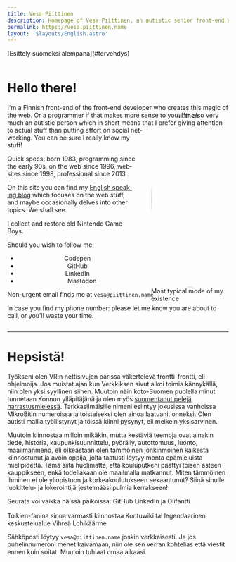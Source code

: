 ```yaml
---
title: Vesa Piittinen
description: Homepage of Vesa Piittinen, an autistic senior front-end of the front-end developer.
permalink: https://vesa.piittinen.name
layout: '$layouts/English.astro'
---
```



<p lang="fi">
	<span class={inlineFlex}>
		<Emoji as="🇫🇮" />
		<span>[Esittely suomeksi alempana](#tervehdys)</span>
	</span>
</p>

<div lang="en" style="contain: layout;">

# Hello there! <Emoji as="👋" />

<figure style="float: right; margin: 1rem; max-width: 35%; shape-outside: circle(50%); transform: translateX(1rem);">
	<img
		alt="Vesa Piittinen"
		src="/assets/naama.jpg"
		loading="lazy"
		width="400"
		height="400"
		style="border-radius: 50%; box-shadow: 0 0 0 0.5rem var(--shadow-bg); height: auto; vertical-align: middle;"
	/>
	<figcaption>Most typical mode of my existence</figcaption>
</figure>

I'm a Finnish front-end of the front-end developer who creates this magic of the web. Or&nbsp;a&nbsp;programmer if that makes more sense to
you. I'm also very much an autistic person which in short means that I prefer giving attention to actual stuff than
putting effort on social networking. You can be sure I really know my stuff!

Quick specs: born 1983, programming since the early 90s, on the web since 1996, websites since 1998, professional since 2013.

On this site you can find my [English speaking blog](/blog) which focuses on the web stuff, and maybe occasionally
delves into other topics. We shall see.

I collect and restore old Nintendo Game Boys.

<p id="follow">Should you wish to follow me:</p>

<nav aria-labelledby="follow" style="text-align: center;">
	<ul class={inlineFlex} role="list" style="gap: 2rem;">
		<li class={inlineFlexIcon}>
			<Icon href="/icons/social/codepen.svg" title="Codepen" size={3} />
			<Link hreflang="en" href="https://codepen.io/Merri" data-before="cover">
				<span>Codepen</span>
			</Link>
		</li>
		<li class={inlineFlexIcon}>
			<Icon href="/icons/social/github.svg" title="GitHub" size={3} />
			<Link hreflang="en" href="https://github.me/Merri" data-before="cover">
				<span>GitHub</span>
			</Link>
		</li>
		<li class={inlineFlexIcon}>
			<Icon href="/icons/social/linkedin.svg" title="LinkedIn" size={3} />
			<Link hreflang="en" href="https://www.linkedin.com/in/merri" data-before="cover">
				<span>LinkedIn</span>
			</Link>
		</li>
		<li class={inlineFlexIcon}>
			<Icon href="/icons/social/mastodon.svg" title="Mastodon" size={3} />
			<Link href="https://mastodon.social/@MerriNet" rel="me" data-before="cover">
				<span>Mastodon</span>
			</Link>
		</li>
	</ul>
</nav>

Non-urgent email finds me at `vesa@piittinen.name`

In case you find my phone number: please let me know you are about to call, or you'll waste your time.

</div>

---

<div lang="fi">

# Hepsistä! <Emoji as="👋" />

Työkseni olen VR:n nettisivujen parissa väkertelevä frontti-frontti, eli ohjelmoija. Jos muistat ajan kun Verkkiksen
sivut alkoi toimia kännykällä, niin olen yksi syyllinen siihen. Muutoin näin koto-Suomen puolella minut tunnetaan Konnun
ylläpitäjänä ja olen myös [suomentanut pelejä harrastusmielessä](/suomeksi). Tarkkasilmäisille nimeni esiintyy jokusissa
vanhoissa MikroBitin numeroissa ja toistaiseksi olen ainoa laatuani, onneksi. Olen autisti mallia työllistynyt ja töissä
kiinni pysynyt, eli melkein yksisarvinen.

Muutoin kiinnostaa milloin mikäkin, mutta kestäviä teemoja ovat ainakin tiede, historia, kaupunkisuunnittelu, pyöräily,
autottomuus, luonto, maailmanmeno, eli oikeastaan olen tämmöinen jonkinmoinen kaikesta kiinnostunut ja avoin oppija,
jolta taatusti löytyy monta epämieluista mielipidettä. Tämä siitä huolimatta, että kouluputkeni päättyi toisen asteen
kauppikseen, enkä todellakaan ole maailmalla matkannut. Miten tämmöinen ihminen ei ole yliopistoon ja korkeakoulutukseen
sekaantunut? Siinä sinulle luokittelu- ja lokerointijärjestelmääsi pulmia kerrakseen!

<div class={inlineFlex}>
	<span>Seurata voi vaikka näissä paikoissa: </span>
	<span class={inlineFlex}>
		<Icon href="/icons/social/github.svg" title="GitHub" />
		<Link hreflang="en" href="https://github.me/Merri">
			<span>GitHub</span>
		</Link>
	</span>
	<span class={inlineFlex}>
		<Icon href="/icons/social/linkedin.svg" title="LinkedIn" />
		<Link hreflang="fi" href="https://fi.linkedin.com/in/merri">
			<span>LinkedIn</span>
		</Link>
	</span>
	<span> ja </span>
	<span class={inlineFlex}>
		<Icon href="/icons/social/mastodon.svg" title="Mastodon" />
		<Link hreflang="fi" href="https://olifant.fi/@merri" rel="me">
			<span>Olifantti</span>
		</Link>
	</span>
</div>

<div class={inlineFlex} style="margin-top: 1rem;">
	<span>Tolkien-fanina sinua varmasti kiinnostaa </span>
	<Link hreflang="fi" href="https://kontu.wiki">
		<span>Kontuwiki</span>
	</Link>
	<span> tai legendaarinen keskustelualue </span>
	<Link hreflang="fi" href="https://kontu.me">
		<span>Vihreä Lohikäärme</span>
	</Link>
</div>

Sähköposti löytyy `vesa@piittinen.name` joskin verkkaisesti. Ja jos puhelinnumeroni menet kaivamaan, niin ole sen verran
kohtelias että viestit ennen kuin soitat. Muutoin tuhlaat omaa aikaasi.

</div>
